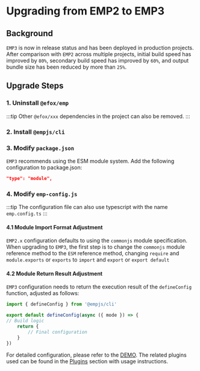 
# Upgrading from EMP2 to EMP3

## Background
`EMP3` is now in release status and has been deployed in production projects. After comparison with `EMP2` across multiple projects, initial build speed has improved by `80%`, secondary build speed has improved by `60%`, and output bundle size has been reduced by more than `25%`.

## Upgrade Steps

### 1. Uninstall `@efox/emp`

<PackageManagerTabs command="remove @efox/emp" />

:::tip
Other `@efox/xxx` dependencies in the project can also be removed.
:::

### 2. Install `@empjs/cli`

<PackageManagerTabs command="add @empjs/cli -D" />

### 3. Modify `package.json`
`EMP3` recommends using the ESM module system. Add the following configuration to package.json:
```json title="package.json"
"type": "module",
```

### 4. Modify `emp-config.js`
:::tip
The configuration file can also use typescript with the name `emp.config.ts`
:::

#### 4.1 Module Import Format Adjustment
`EMP2.x` configuration defaults to using the `commonjs` module specification. When upgrading to `EMP3`, the first step is to change the `commonjs` module reference method to the `ESM` reference method, changing `require` and `module.exports` or `exports` to `import` and `export` or `export default`

#### 4.2 Module Return Result Adjustment
`EMP3` configuration needs to return the execution result of the `defineConfig` function, adjusted as follows:
```javascript title="emp-config.js"
import { defineConfig } from '@empjs/cli'

export default defineConfig(async ({ mode }) => {
// Build logic
    return {
        // Final configuration
    }
})
```

For detailed configuration, please refer to the [DEMO](https://github.com/empjs/emp/blob/v3/demos/react18/react-host/emp.config.ts). The related plugins used can be found in the [Plugins](en/plugin/index) section with usage instructions.